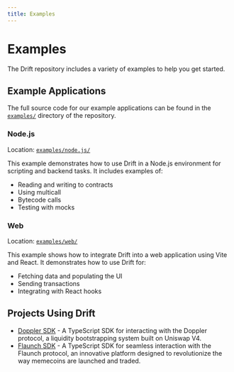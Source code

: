 ```yaml
---
title: Examples
---
```


# Examples

The Drift repository includes a variety of examples to help you get started.

## Example Applications

The full source code for our example applications can be found in the
[`examples/`](https://github.com/delvtech/drift/tree/main/examples) directory of
the repository.

### Node.js

Location:
[`examples/node.js/`](https://github.com/delvtech/drift/tree/main/examples/node.js)

This example demonstrates how to use Drift in a Node.js environment for
scripting and backend tasks. It includes examples of:

- Reading and writing to contracts
- Using multicall
- Bytecode calls
- Testing with mocks

### Web

Location:
[`examples/web/`](https://github.com/delvtech/drift/tree/main/examples/web)

This example shows how to integrate Drift into a web application using Vite and
React. It demonstrates how to use Drift for:

- Fetching data and populating the UI
- Sending transactions
- Integrating with React hooks

## Projects Using Drift

- [Doppler SDK](https://github.com/whetstoneresearch/doppler-sdk) - A TypeScript
  SDK for interacting with the Doppler protocol, a liquidity bootstrapping
  system built on Uniswap V4.
- [Flaunch SDK](https://github.com/flayerlabs/flaunch-sdk) - A TypeScript SDK
  for seamless interaction with the Flaunch protocol, an innovative platform
  designed to revolutionize the way memecoins are launched and traded.
